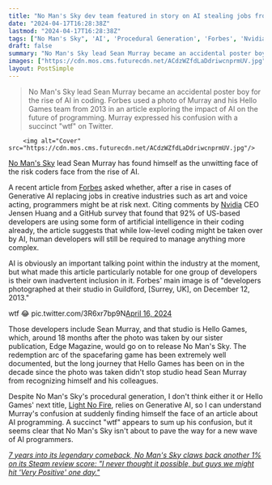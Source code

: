 ```yaml
---
title: "No Man's Sky dev team featured in story on AI stealing jobs from coders, studio lead Sean Murray can only ask 'wtf'"
date: "2024-04-17T16:28:38Z"
lastmod: "2024-04-17T16:28:38Z"
tags: ["No Man's Sky", 'AI', 'Procedural Generation', 'Forbes', 'Nvidia', 'Hello Games', 'Light No Fire']
draft: false
summary: "No Man's Sky lead Sean Murray became an accidental poster boy for the rise of AI in coding. Forbes used a photo of Murray and his Hello Games team from 2013 in an article exploring the impact of AI on the future of programming. Murray expressed his confusion with a succinct 'wtf' on Twitter."
images: ["https://cdn.mos.cms.futurecdn.net/ACdzWZfdLaDdriwcnprmUV.jpg"]
layout: PostSimple
---
```

> No Man's Sky lead Sean Murray became an accidental poster boy for the rise of AI in coding. Forbes used a photo of Murray and his Hello Games team from 2013 in an article exploring the impact of AI on the future of programming. Murray expressed his confusion with a succinct "wtf" on Twitter.


        <img alt="Cover" src="https://cdn.mos.cms.futurecdn.net/ACdzWZfdLaDdriwcnprmUV.jpg"/>
        
[No Man's Sky](https://www.gamesradar.com/no-mans-sky-guide/) lead Sean Murray has found himself as the unwitting face of the risk coders face from the rise of AI.

A recent article from [Forbes](https://www.forbes.com/sites/sylvainduranton/2024/04/15/are-coders-jobs-at-risk-ais-impact-on-the-future-of-programming/?sh=118c6bca73e5) asked whether, after a rise in cases of Generative AI replacing jobs in creative industries such as art and voice acting, programmers might be at risk next. Citing comments by [Nvidia](https://www.gamesradar.com/uk/tag/nvidia/) CEO Jensen Huang and a GitHub survey that found that 92% of US-based developers are using some form of artificial intelligence in their coding already, the article suggests that while low-level coding might be taken over by AI, human developers will still be required to manage anything more complex.

AI is obviously an important talking point within the industry at the moment, but what made this article particularly notable for one group of developers is their own inadvertent inclusion in it. Forbes' main image is of "developers photographed at their studio in Guildford, [Surrey, UK], on December 12, 2013."

wtf 😂 pic.twitter.com/3R6xr7bp9N[April 16, 2024](https://twitter.com/NoMansSky/status/1780221700405067957)

Those developers include Sean Murray, and that studio is Hello Games, which, around 18 months after the photo was taken by our sister publication, Edge Magazine, would go on to release No Man's Sky. The redemption arc of the spacefaring game has been extremely well documented, but the long journey that Hello Games has been on in the decade since the photo was taken didn't stop studio head Sean Murray from recognizing himself and his colleagues.

Despite No Man's Sky's procedural generation, I don't think either it or Hello Games' next title, [Light No Fire](https://www.gamesradar.com/light-no-fire-guide/), relies on Generative AI, so I can understand Murray's confusion at suddenly finding himself the face of an article about AI programming. A succinct "wtf" appears to sum up his confusion, but it seems clear that No Man's Sky isn't about to pave the way for a new wave of AI programmers.

[<em>7 years into its legendary comeback, No Man's Sky claws back another 1% on its Steam review score: "I never thought it possible, but guys we might hit 'Very Positive' one day."</em>](https://www.gamesradar.com/7-years-into-its-legendary-comeback-no-mans-sky-claws-back-another-1-on-its-steam-review-score-i-never-thought-it-possible-but-guys-we-might-hit-very-positive-one-day/)
        